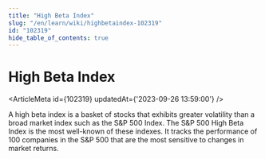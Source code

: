 ```yaml
---
title: "High Beta Index"
slug: "/en/learn/wiki/highbetaindex-102319"
id: "102319"
hide_table_of_contents: true
---
```



# High Beta Index

<ArticleMeta id={102319} updatedAt={'2023-09-26 13:59:00'} />
<div className='border-solid border-b border-t-0 my-4 border-[var(--ifm-color-gray-300)]' />

A high beta index is a basket of stocks that exhibits greater volatility than a broad market index such as the S&P 500 Index. The S&P 500 High Beta Index is the most well-known of these indexes. It tracks the performance of 100 companies in the S&P 500 that are the most sensitive to changes in market returns.

